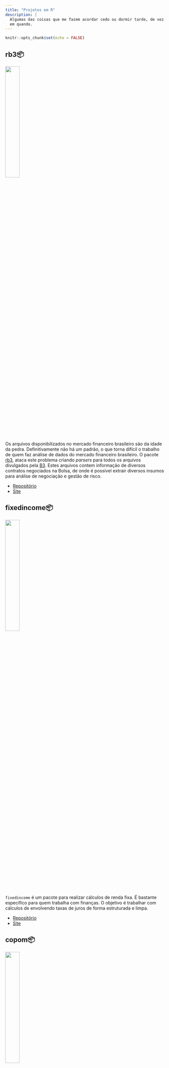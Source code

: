 ```yaml
---
title: "Projetos em R"
description: |
  Algumas das coisas que me fazem acordar cedo ou dormir tarde, de vez
  em quando.
---
```


```r
knitr::opts_chunk$set(echo = FALSE)
```

## rb3📦

![](images/rb3.png){width=30%}

Os arquivos disponibilizados no mercado financeiro brasileiro são da idade da pedra.
Definitivamente não há um padrão, o que torna difícil o trabalho de quem faz análise de dados do mercado financeiro brasileiro.
O pacote [rb3](https://github.com/wilsonfreitas/rb3), ataca este problema criando *parsers*
para todos os arquivos divulgados pela [B3](https://b3.com.br).
Estes arquivos contem informação de diversos contratos negociados na Bolsa, de onde é possível extrair diversos insumos
para análise de negociação e gestão de risco.

* [Repositório](https://github.com/wilsonfreitas/rb3)
* [Site](http://wilsonfreitas.github.io/rb3)

## fixedincome📦

![](images/fixedincome.png){width=30%}

`fixedincome` é um pacote para realizar cálculos de renda fixa.
É bastante específico para quem trabalha com finanças.
O objetivo é trabalhar com cálculos de envolvendo taxas de juros de forma estruturada e limpa.

* [Repositório](https://github.com/wilsonfreitas/R-fixedincome)
* [Site](http://wilsonfreitas.github.io/R-fixedincome)

## copom📦

![](images/copom.png){width=30%}

No Brasil, temos as reuniões do COPOM (Comitê de Política Monetária do Banco Central)
onde os rumos da política monetária do pais são decididos.
As decisões do COPOM, que determinam as taxas de juros de curto prazo, influenciam
a dinâmica das curvas de juros.
Dessa maneira, é possível extrair da curva de juros as expectativas de mercado
das decisões do COPOM.

Algumas abordagens são implementadas no pacote `copom`.

* [Repositório](https://github.com/wilsonfreitas/copom)
* [Site](http://wilsonfreitas.github.io/copom)

## oplib📦

![](images/oplib.png){width=30%}

`oplib` implementa diversos modelos de pricing para opções e cálculo de volatilidade implícita
aplicados a opções de ações, índices, moedas e taxas de juros.

* [Repositório](https://github.com/wilsonfreitas/oplib)

## rbcb📦

![](images/rbcb.png){width=30%}

[rbcb](https://github.com/wilsonfreitas/rbcb) é mais um pacote R na missão de estruturar os dados utilizados no mercado
financeiro brasileiro, neste caso, dados publicados pelo Banco Central do Brasil (BCB) no seu portal de dados abertos.
Este pacote baixa as séries divulgadas pelo BCB e disponibiliza em estruturas de dados no R.

* [Repositório](https://github.com/wilsonfreitas/rbcb)

## bizdays📦

![](images/bizdays.png){width=30%}

`bizdays` é um pacote para contagem de dias úteis.
Foi originalmente escrito em R e depois foi portado para Python.

Hoje tem muito mais do que dias úteis:

- calcula dias úteis entre duas datas, de acordo com um calendário
- verifica se as data são dias úteis
- soma (subtrai) dias úteis a datas
- converte de dias úteis para dias corridos

e um pouquinho mais ...


- [Repositório](https://github.com/wilsonfreitas/R-bizdays)
- [Site](http://wilsonfreitas.github.io/R-bizdays)

## numbersBR📦

[numbersBR](https://github.com/wilsonfreitas/numbersBR) é um pacote R para fazer validação dos diversos números de
identificação existentes no Brasil, como: CPF, CNPJ, ...

* [Repositório](https://github.com/wilsonfreitas/numbersBR)

## Estratégias de trading (Trading Strategies)

Fui monitor do cursos de Estratégias de Trading do Mestrado Profissional de
Finanças Quantitativas da Faculdade de Economia da Fundação Getúlio Vargas.

Fiz um material bem legal nesse curso com apresentações e códigos em R que
podem ser encontrados [aqui](http://wilsonfreitas.github.io/estrategias-de-trading/).

